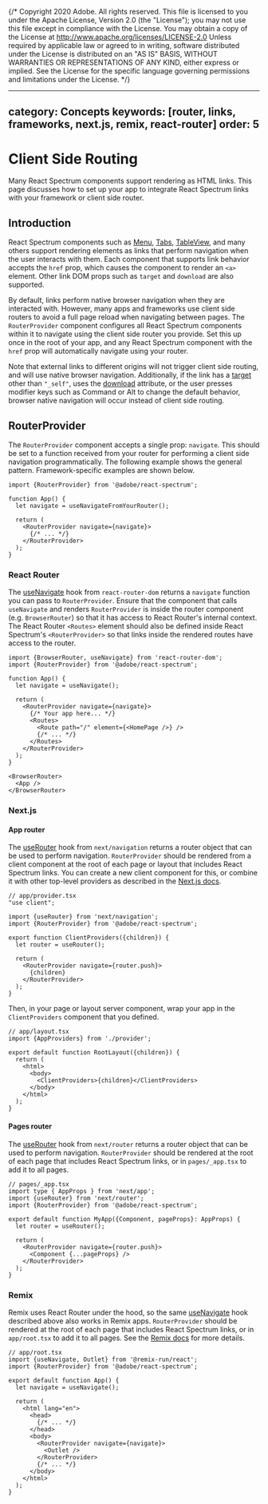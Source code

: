 {/* Copyright 2020 Adobe. All rights reserved.
This file is licensed to you under the Apache License, Version 2.0 (the "License");
you may not use this file except in compliance with the License. You may obtain a copy
of the License at http://www.apache.org/licenses/LICENSE-2.0
Unless required by applicable law or agreed to in writing, software distributed under
the License is distributed on an "AS IS" BASIS, WITHOUT WARRANTIES OR REPRESENTATIONS
OF ANY KIND, either express or implied. See the License for the specific language
governing permissions and limitations under the License. */}



---
category: Concepts
keywords: [router, links, frameworks, next.js, remix, react-router]
order: 5
---

# Client Side Routing

Many React Spectrum components support rendering as HTML links. This page discusses how to set up your app to integrate React Spectrum links with your framework or client side router.

## Introduction

React Spectrum components such as [Menu](Menu.html), [Tabs](Tabs.html), [TableView](TableView.html), and many others support rendering elements as links that perform navigation when the user interacts with them. Each component that supports link behavior accepts the `href` prop, which causes the component to render an `<a>` element. Other link DOM props such as `target` and `download` are also supported.

By default, links perform native browser navigation when they are interacted with. However, many apps and frameworks use client side routers to avoid a full page reload when navigating between pages. The `RouterProvider` component configures all React Spectrum components within it to navigate using the client side router you provide. Set this up once in the root of your app, and any React Spectrum component with the `href` prop will automatically navigate using your router.

Note that external links to different origins will not trigger client side routing, and will use native browser navigation. Additionally, if the link has a [target](https://developer.mozilla.org/en-US/docs/Web/HTML/Element/a#target) other than `"_self"`, uses the [download](https://developer.mozilla.org/en-US/docs/Web/HTML/Element/a#download) attribute, or the user presses modifier keys such as <Keyboard>Command</Keyboard> or <Keyboard>Alt</Keyboard> to change the default behavior, browser native navigation will occur instead of client side routing.

## RouterProvider

The `RouterProvider` component accepts a single prop: `navigate`. This should be set to a function received from your router for performing a client side navigation programmatically. The following example shows the general pattern. Framework-specific examples are shown below.

```tsx
import {RouterProvider} from '@adobe/react-spectrum';

function App() {
  let navigate = useNavigateFromYourRouter();

  return (
    <RouterProvider navigate={navigate}>
      {/* ... */}
    </RouterProvider>
  );
}
```

### React Router

The [useNavigate](https://reactrouter.com/en/main/hooks/use-navigate) hook from `react-router-dom` returns a `navigate` function you can pass to `RouterProvider`. Ensure that the component that calls `useNavigate` and renders `RouterProvider` is inside the router component (e.g. `BrowserRouter`) so that it has access to React Router's internal context. The React Router `<Routes>` element should also be defined inside React Spectrum's `<RouterProvider>` so that links inside the rendered routes have access to the router.

```tsx
import {BrowserRouter, useNavigate} from 'react-router-dom';
import {RouterProvider} from '@adobe/react-spectrum';

function App() {
  let navigate = useNavigate();

  return (
    <RouterProvider navigate={navigate}>
      {/* Your app here... */}
      <Routes>
        <Route path="/" element={<HomePage />} />
        {/* ... */}
      </Routes>
    </RouterProvider>
  );
}

<BrowserRouter>
  <App />
</BrowserRouter>
```

### Next.js

#### App router

The [useRouter](https://nextjs.org/docs/app/api-reference/functions/use-router) hook from `next/navigation` returns a router object that can be used to perform navigation. `RouterProvider` should be rendered from a client component at the root of each page or layout that includes React Spectrum links. You can create a new client component for this, or combine it with other top-level providers as described in the [Next.js docs](https://nextjs.org/docs/app/building-your-application/rendering/composition-patterns#using-context-providers).

```tsx
// app/provider.tsx
"use client";

import {useRouter} from 'next/navigation';
import {RouterProvider} from '@adobe/react-spectrum';

export function ClientProviders({children}) {
  let router = useRouter();

  return (
    <RouterProvider navigate={router.push}>
      {children}
    </RouterProvider>
  );
}
```

Then, in your page or layout server component, wrap your app in the `ClientProviders` component that you defined.

```tsx
// app/layout.tsx
import {AppProviders} from './provider';

export default function RootLayout({children}) {
  return (
    <html>
      <body>
        <ClientProviders>{children}</ClientProviders>
      </body>
    </html>
  );
}
```

#### Pages router

The [useRouter](https://nextjs.org/docs/pages/api-reference/functions/use-router) hook from `next/router` returns a router object that can be used to perform navigation. `RouterProvider` should be rendered at the root of each page that includes React Spectrum links, or in `pages/_app.tsx` to add it to all pages.

```tsx
// pages/_app.tsx
import type { AppProps } from 'next/app';
import {useRouter} from 'next/router';
import {RouterProvider} from '@adobe/react-spectrum';

export default function MyApp({Component, pageProps}: AppProps) {
  let router = useRouter();

  return (
    <RouterProvider navigate={router.push}>
      <Component {...pageProps} />
    </RouterProvider>
  );
}
```

### Remix

Remix uses React Router under the hood, so the same [useNavigate](https://reactrouter.com/en/main/hooks/use-navigate) hook described above also works in Remix apps. `RouterProvider` should be rendered at the root of each page that includes React Spectrum links, or in `app/root.tsx` to add it to all pages. See the [Remix docs](https://remix.run/docs/en/main/file-conventions/root) for more details.

```tsx
// app/root.tsx
import {useNavigate, Outlet} from '@remix-run/react';
import {RouterProvider} from '@adobe/react-spectrum';

export default function App() {
  let navigate = useNavigate();

  return (
    <html lang="en">
      <head>
        {/* ... */}
      </head>
      <body>
        <RouterProvider navigate={navigate}>
          <Outlet />
        </RouterProvider>
        {/* ... */}
      </body>
    </html>
  );
}
```
